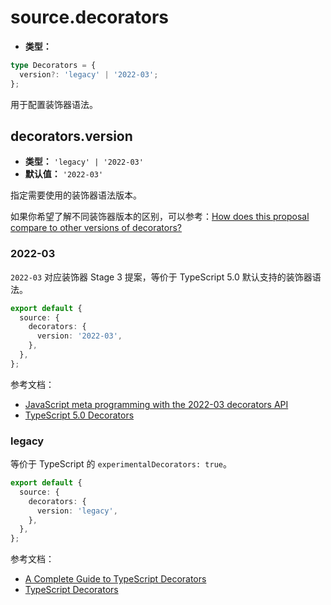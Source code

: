 # source.decorators

- **类型：**

```ts
type Decorators = {
  version?: 'legacy' | '2022-03';
};
```

用于配置装饰器语法。

## decorators.version

- **类型：** `'legacy' | '2022-03'`
- **默认值：** `'2022-03'`

指定需要使用的装饰器语法版本。

如果你希望了解不同装饰器版本的区别，可以参考：[How does this proposal compare to other versions of decorators?](https://github.com/tc39/proposal-decorators?tab=readme-ov-file#how-does-this-proposal-compare-to-other-versions-of-decorators)

### 2022-03

`2022-03` 对应装饰器 Stage 3 提案，等价于 TypeScript 5.0 默认支持的装饰器语法。

```ts title="rsbuild.config.ts"
export default {
  source: {
    decorators: {
      version: '2022-03',
    },
  },
};
```

参考文档：

- [JavaScript meta programming with the 2022-03 decorators API](https://2ality.com/2022/10/javascript-decorators.html)
- [TypeScript 5.0 Decorators](https://www.typescriptlang.org/docs/handbook/release-notes/typescript-5-0.html#decorators)

### legacy

等价于 TypeScript 的 `experimentalDecorators: true`。

```ts title="rsbuild.config.ts"
export default {
  source: {
    decorators: {
      version: 'legacy',
    },
  },
};
```

参考文档：

- [A Complete Guide to TypeScript Decorators](https://mirone.me/a-complete-guide-to-typescript-decorator/)
- [TypeScript Decorators](https://www.typescriptlang.org/docs/handbook/decorators.html)
